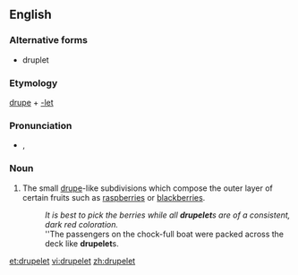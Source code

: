 ==English==

===Alternative forms===
* druplet

===Etymology===
[[drupe]] + [[-let]]

===Pronunciation===
* {{IPA|/ˈdɹup.lɪt/|/ˈdɹu.plɪt/}}, {{SAMPA|/"drup.lEt/|/"dru.plEt/}}

===Noun===
{{en-noun}}

# The small [[drupe]]-like subdivisions which compose the outer layer of certain fruits such as [[raspberry|raspberries]] or [[blackberry|blackberries]].
#: ''It is best to pick the berries while all '''drupelet'''s are of a consistent, dark red coloration.''
#: ''The passengers on the chock-full boat were packed across the deck like '''drupelet'''s.

[[et:drupelet]]
[[vi:drupelet]]
[[zh:drupelet]]
